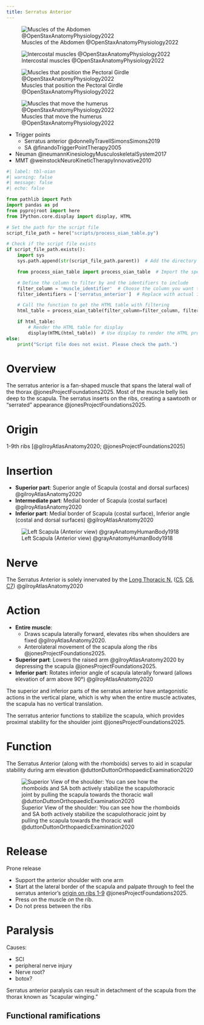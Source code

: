 ```yaml
---
title: Serratus Anterior
---
```



:::{layout-ncol="2"}
![Muscles of the Abdomen @OpenStaxAnatomyPhysiology2022](/The Archive/Images/OpenStax Anatomy and Physiology 2e/fig11.16 Muscles of the Abdomen.jpeg){#fig-openstax-fig11.16}

![Intercostal muscles @OpenStaxAnatomyPhysiology2022](/The Archive/Images/OpenStax Anatomy and Physiology 2e/fig11.18 Intercostal Muscles.jpeg){#fig-openstax-fig11.18}

:::

![Muscles that position the Pectoral Girdle @OpenStaxAnatomyPhysiology2022](/The Archive/Images/OpenStax Anatomy and Physiology 2e/fig11.22 Muscles That Position the Pectoral Girdle.jpeg){#fig-openstax-fig11.22}

![Muscles that move the humerus @OpenStaxAnatomyPhysiology2022](/The Archive/Images/OpenStax Anatomy and Physiology 2e/fig11.23 Muscles That Move the Humerus.jpeg){#fig-openstax-fig11.23}


::: {.callout title="Reading list"}

- Trigger points
    - Serratus anterior @donnellyTravellSimonsSimons2019
    - SA @finandoTriggerPointTherapy2005
- Neuman @neumannKinesiologyMusculoskeletalSystem2017
- MMT @weinstockNeuroKineticTherapyInnovative2010


:::



```python
#| label: tbl-oian
#| warning: false
#| message: false
#| echo: false

from pathlib import Path
import pandas as pd
from pyprojroot import here
from IPython.core.display import display, HTML

# Set the path for the script file
script_file_path = here("scripts/process_oian_table.py")

# Check if the script file exists
if script_file_path.exists():
    import sys
    sys.path.append(str(script_file_path.parent))  # Add the directory of the script to the system path

    from process_oian_table import process_oian_table  # Import the specific function

    # Define the column to filter by and the identifiers to include
    filter_column = 'muscle_identifier'  # Choose the column you want to filter by
    filter_identifiers = ['serratus_anterior']  # Replace with actual identifiers you want to include

    # Call the function to get the HTML table with filtering
    html_table = process_oian_table(filter_column=filter_column, filter_identifiers=filter_identifiers)

    if html_table:
        # Render the HTML table for display
        display(HTML(html_table))  # Use display to render the HTML properly
else:
    print("Script file does not exist. Please check the path.")

```

# Overview

The serratus anterior is a fan-shaped muscle that spans the lateral wall of the thorax @jonesProjectFoundations2025.
Most of the muscle belly lies deep to the scapula.
The serratus inserts on the ribs, creating a sawtooth or "serrated" appearance @jonesProjectFoundations2025.


# Origin {#origin}
1-9th ribs [@gilroyAtlasAnatomy2020; @jonesProjectFoundations2025]

# Insertion {#insertion}


- **Superior part**: Superior angle of Scapula (costal and dorsal surfaces) @gilroyAtlasAnatomy2020
- **Intermediate part**: Medial border of Scapula (costal surface) @gilroyAtlasAnatomy2020
- **Inferior part**: Medial border of Scapula (costal surface), Inferior angle (costal and dorsal surfaces) @gilroyAtlasAnatomy2020

![Left Scapula (Anterior view) @grayAnatomyHumanBody1918](/The Archive/Images/Gray anatomy 1918 images/Osteology/image202 gray1918 Left scapula. Costal surface.gif){#fig-gray19180image202}

# Nerve

The Serratus Anterior is solely innervated by the [Long Thoracic N.]({{< var ref-long-thoracic-nerve.path >}}) ([C5]({{< var ref-nerve-root.c5 >}}), [C6]({{< var ref-nerve-root.c6 >}}), [C7]({{< var ref-nerve-root.c7 >}})) @gilroyAtlasAnatomy2020

# Action {#action}


- **Entire muscle**: 
    - Draws scapula laterally forward, elevates ribs when shoulders are fixed @gilroyAtlasAnatomy2020.
    - Anterolateral movement of the scapula along the ribs @jonesProjectFoundations2025.
- **Superior part**: Lowers the raised arm @gilroyAtlasAnatomy2020 by depressing the scapula @jonesProjectFoundations2025.
- **Inferior part**: Rotates inferior angle of scapula laterally forward (allows elevation of arm above 90°) @gilroyAtlasAnatomy2020

The superior and inferior parts of the serratus anterior have antagonistic actions in the vertical plane, which is why when the entire muscle activates, the scapula has no vertical translation.

The serratus anterior functions to stabilize the scapula, which provides proximal stability for the shoulder joint @jonesProjectFoundations2025.




# Function

The Serratus Anterior (along with the rhomboids) serves to aid in scapular stability during arm elevation @duttonDuttonOrthopaedicExamination2020 

![Superior View of the shoulder: You can see how the rhomboids and SA both actively stabilize the scapulothoracic joint by pulling the scapula towards the thoracic wall @duttonDuttonOrthopaedicExamination2020](/The Archive/Anatomy/Skeletal Muscles/Upper Limb Muscles/Axioappendicular Posterior Muscles/images/Dutton fig16.2 Superior aspect of shoulder.png)

# Release {#release}

Prone release

- Support the anterior shoulder with one arm
- Start at the lateral border of the scapula and palpate through to feel the serratus anterior's [origin on ribs 1-9](#origin) @jonesProjectFoundations2025.
- Press *on* the muscle *on* the rib.
- Do not press between the ribs



# Paralysis
Causes:

- SCI
- peripheral nerve injury
- Nerve root?
- botox?

Serratus anterior paralysis can result in detachment of the scapula from the thorax known as "scapular winging."

## Functional ramifications
